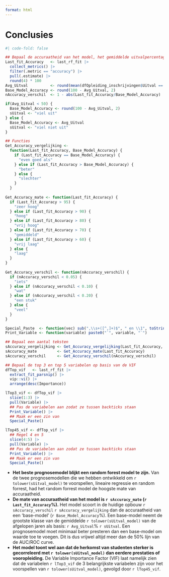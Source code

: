 ```yaml
---
format: html
---
```


# Conclusies

```r
#| code-fold: false

## Bepaal de accuraatheid van het model, het gemiddelde uitvalpercentage en het base-model
Last_fit_Accuracy   <- last_rf_fit |>
  collect_metrics() |>
  filter(.metric == "accuracy") |>
  pull(.estimate) |>
  round(4) * 100
Avg_Uitval          <- round(mean(dfOpleiding_inschrijvingen$Uitval == "TRUE") * 100, 2) 
Base_Model_Accuracy <- round(100 - Avg_Uitval, 2)
nAccuracy_verschil  <- 1 - abs(Last_fit_Accuracy/Base_Model_Accuracy)

if(Avg_Uitval < 50) {
  Base_Model_Accuracy <- round(100 - Avg_Uitval, 2)
  sUitval <- "viel uit"
} else {
  Base_Model_Accuracy <- Avg_Uitval
  sUitval <- "viel niet uit"
}

## Functies
Get_Accuracy_vergelijking <-
  function(Last_fit_Accuracy, Base_Model_Accuracy) {
    if (Last_fit_Accuracy == Base_Model_Accuracy) {
      "even goed als"
    } else if (Last_fit_Accuracy > Base_Model_Accuracy) {
      "beter"
    } else {
      "slechter"
    }
  }
  
Get_Accuracy_mate <- function(Last_fit_Accuracy) {
  if (Last_fit_Accuracy > 95) {
    "zeer hoog"
  } else if (Last_fit_Accuracy > 90) {
    "hoog"
  } else if (Last_fit_Accuracy > 80) {
    "vrij hoog"
  } else if (Last_fit_Accuracy > 70) {
    "gemiddeld"
  } else if (Last_fit_Accuracy > 60) {
    "vrij laag"
  } else {
    "laag"
  }
}
  
Get_Accuracy_verschil <- function(nAccuracy_verschil) {
  if (nAccuracy_verschil < 0.05) {
    "iets"
  } else if (nAccuracy_verschil < 0.10) {
    "wat"
  } else if (nAccuracy_verschil < 0.20) {
    "een stuk"
  } else {
    "veel"
  }
}

Special_Paste  <- function(vec) sub(",\\s+([^,]+)$", " en \\1", toString(vec))
Print_Variable <- function(variable) paste0("`", variable, "`")

## Bepaal een aantal teksten
sAccuracy_vergelijking <- Get_Accuracy_vergelijking(Last_fit_Accuracy, Base_Model_Accuracy)
sAccuracy_mate         <- Get_Accuracy_mate(Last_fit_Accuracy)
sAccuracy_verschil     <- Get_Accuracy_verschil(nAccuracy_verschil)

## Bepaal de top 3 en top 5 variabelen op basis van de VIF
dfTop_vif   <- last_rf_fit |> 
  extract_fit_parsnip() |> 
  vip::vi() |> 
  arrange(desc(Importance)) 

lTop3_vif <- dfTop_vif |>
  slice(1:3) |>
  pull(Variable) |>
  ## Pas de variabelen aan zodat ze tussen backticks staan
  Print_Variable() |>
  ## Maak er een zin van
  Special_Paste()  

lTop45_vif <- dfTop_vif |>
  ## Regel 4 en 5
  slice(4:5) |>
  pull(Variable) |>
  ## Pas de variabelen aan zodat ze tussen backticks staan
  Print_Variable() |>
  ## Maak er een zin van
  Special_Paste()

```

-   **Het beste prognosemodel blijkt een random forest model te zijn.** Van de twee prognosemodellen die we hebben ontwikkeld om `r tolower(sUitval_model)` te voorspellen, lineaire regressie en random forrest, had het random forrest model de hoogste mate van accuraatheid.
-   **De mate van accuraatheid van het model is `r sAccuracy_mate` (`r Last_fit_Accuracy`%).** Het model scoort in de huidige opbouw `r sAccuracy_verschil` `r sAccuracy_vergelijking` dan de accuraatheid van een 'base-model' (`r Base_Model_Accuracy`%). Een base-model neemt de grootste klasse van de gemiddelde `r tolower(sUitval_model)` van de afgelopen jaren als basis: `r Avg_Uitval`% `r sUitval`. Een prognosemodel moet minimaal beter presteren dan een base-model om waarde toe te voegen. Dit is dus vrijwel altijd meer dan de 50% lijn van de AUC/ROC curve.
-   **Het model toont wel aan dat de herkomst van studenten sterker is gecorreleerd met `r tolower(sUitval_model)` dan eerdere prestaties of vooropleiding.** De Variable Importance Factor (VIF) laat namelijk zien dat de variabelen `r lTop3_vif` de 3 belangrijkste variabelen zijn voor het voorspellen van `r tolower(sUitval_model)`, gevolgd door `r lTop45_vif`.
